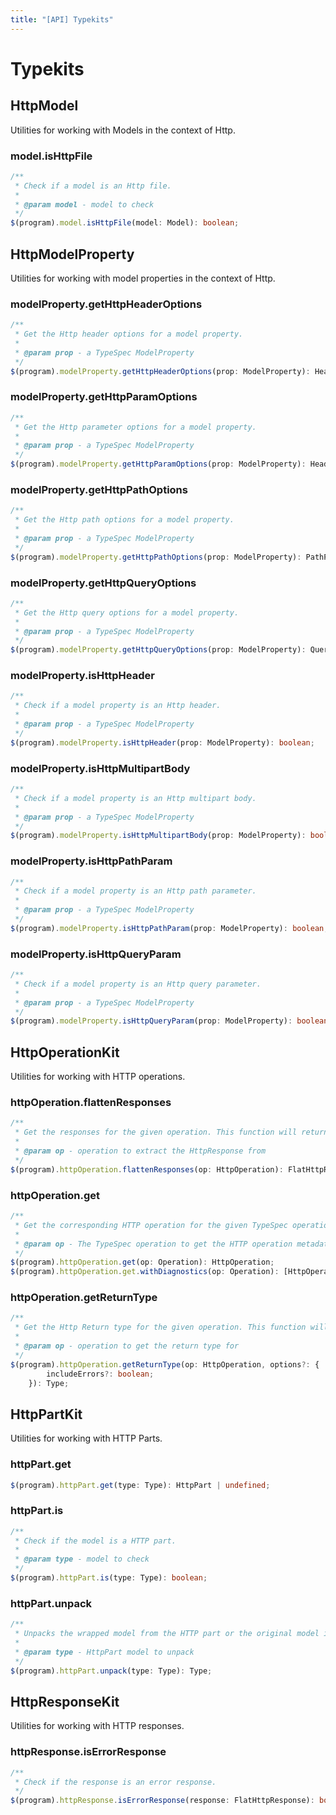 ```yaml
---
title: "[API] Typekits"
---
```



# Typekits

## HttpModel

Utilities for working with Models in the context of Http.

### model.isHttpFile

```ts
/**
 * Check if a model is an Http file.
 *
 * @param model - model to check
 */
$(program).model.isHttpFile(model: Model): boolean;
```

## HttpModelProperty

Utilities for working with model properties in the context of Http.

### modelProperty.getHttpHeaderOptions

```ts
/**
 * Get the Http header options for a model property.
 *
 * @param prop - a TypeSpec ModelProperty
 */
$(program).modelProperty.getHttpHeaderOptions(prop: ModelProperty): HeaderFieldOptions | undefined;
```

### modelProperty.getHttpParamOptions

```ts
/**
 * Get the Http parameter options for a model property.
 *
 * @param prop - a TypeSpec ModelProperty
 */
$(program).modelProperty.getHttpParamOptions(prop: ModelProperty): HeaderFieldOptions | PathParameterOptions | QueryParameterOptions | undefined;
```

### modelProperty.getHttpPathOptions

```ts
/**
 * Get the Http path options for a model property.
 *
 * @param prop - a TypeSpec ModelProperty
 */
$(program).modelProperty.getHttpPathOptions(prop: ModelProperty): PathParameterOptions | undefined;
```

### modelProperty.getHttpQueryOptions

```ts
/**
 * Get the Http query options for a model property.
 *
 * @param prop - a TypeSpec ModelProperty
 */
$(program).modelProperty.getHttpQueryOptions(prop: ModelProperty): QueryParameterOptions | undefined;
```

### modelProperty.isHttpHeader

```ts
/**
 * Check if a model property is an Http header.
 *
 * @param prop - a TypeSpec ModelProperty
 */
$(program).modelProperty.isHttpHeader(prop: ModelProperty): boolean;
```

### modelProperty.isHttpMultipartBody

```ts
/**
 * Check if a model property is an Http multipart body.
 *
 * @param prop - a TypeSpec ModelProperty
 */
$(program).modelProperty.isHttpMultipartBody(prop: ModelProperty): boolean;
```

### modelProperty.isHttpPathParam

```ts
/**
 * Check if a model property is an Http path parameter.
 *
 * @param prop - a TypeSpec ModelProperty
 */
$(program).modelProperty.isHttpPathParam(prop: ModelProperty): boolean;
```

### modelProperty.isHttpQueryParam

```ts
/**
 * Check if a model property is an Http query parameter.
 *
 * @param prop - a TypeSpec ModelProperty
 */
$(program).modelProperty.isHttpQueryParam(prop: ModelProperty): boolean;
```

## HttpOperationKit

Utilities for working with HTTP operations.

### httpOperation.flattenResponses

```ts
/**
 * Get the responses for the given operation. This function will return an array of responses grouped by status code and content type.
 *
 * @param op - operation to extract the HttpResponse from
 */
$(program).httpOperation.flattenResponses(op: HttpOperation): FlatHttpResponse[];
```

### httpOperation.get <Badge variant="note" text="Diagnosable" />

```ts
/**
 * Get the corresponding HTTP operation for the given TypeSpec operation. The same TypeSpec operation will always return the exact same HttpOperation object.
 *
 * @param op - The TypeSpec operation to get the HTTP operation metadata for.
 */
$(program).httpOperation.get(op: Operation): HttpOperation;
$(program).httpOperation.get.withDiagnostics(op: Operation): [HttpOperation, readonly Diagnosable[]];
```

### httpOperation.getReturnType

```ts
/**
 * Get the Http Return type for the given operation. This function will resolve the returnType based on the Http Operation.
 *
 * @param op - operation to get the return type for
 */
$(program).httpOperation.getReturnType(op: HttpOperation, options?: {
        includeErrors?: boolean;
    }): Type;
```

## HttpPartKit

Utilities for working with HTTP Parts.

### httpPart.get

```ts
$(program).httpPart.get(type: Type): HttpPart | undefined;
```

### httpPart.is

```ts
/**
 * Check if the model is a HTTP part.
 *
 * @param type - model to check
 */
$(program).httpPart.is(type: Type): boolean;
```

### httpPart.unpack

```ts
/**
 * Unpacks the wrapped model from the HTTP part or the original model if not an HttpPart.
 *
 * @param type - HttpPart model to unpack
 */
$(program).httpPart.unpack(type: Type): Type;
```

## HttpResponseKit

Utilities for working with HTTP responses.

### httpResponse.isErrorResponse

```ts
/**
 * Check if the response is an error response.
 */
$(program).httpResponse.isErrorResponse(response: FlatHttpResponse): boolean;
```
